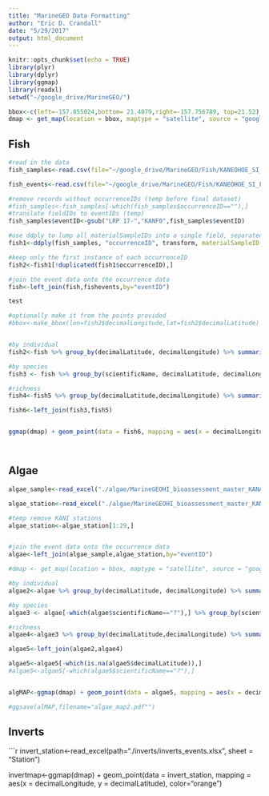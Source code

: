 ```yaml
---
title: "MarineGEO Data Formatting"
author: "Eric D. Crandall"
date: "5/29/2017"
output: html_document
---
```


```r
knitr::opts_chunk$set(echo = TRUE)
library(plyr)
library(dplyr)
library(ggmap)
library(readxl)
setwd("~/google_drive/MarineGEO/")

bbox<-c(left=-157.855024,bottom= 21.4079,right=-157.756789, top=21.52)
dmap <- get_map(location = bbox, maptype = "satellite", source = "google")

```

## Fish

```r
#read in the data
fish_samples<-read.csv(file="~/google_drive/MarineGEO/Fish/KANEOHOE_SI_FIMS-2_samples.csv",stringsAsFactors = F)

fish_events<-read.csv(file="~/google_drive/MarineGEO/Fish/KANEOHOE_SI_FIMS-2_events.csv",stringsAsFactors = F)

#remove records without occurrenceIDs (temp before final dataset)
#fish_samples<-fish_samples[-which(fish_samples$occurrenceID==""),]
#translate fieldIDs to eventIDs (temp)
fish_samples$eventID<-gsub("LRP 17-","KANF0",fish_samples$eventID)

#use ddply to lump all materialSampleIDs into a single field, separated by a |
fish1<-ddply(fish_samples, "occurrenceID", transform, materialSampleID = paste(materialSampleID, collapse = "|"))

#keep only the first instance of each occurrenceID
fish2<-fish1[!duplicated(fish1$occurrenceID),]

#join the event data onto the occurrence data
fish<-left_join(fish,fishevents,by="eventID")

test
```



```r


#optionally make it from the points provided
#bbox<-make_bbox(lon=fish2$decimalLongitude,lat=fish2$decimalLatitude)


#by individual
fish2<-fish %>% group_by(decimalLatitude, decimalLongitude) %>% summarize(count=n()) 

#by species
fish3 <- fish %>% group_by(scientificName, decimalLatitude, decimalLongitude) %>% summarize(count=n())

#richness
fish4<-fish5 %>% group_by(decimalLatitude,decimalLongitude) %>% summarize(richness=n())

fish6<-left_join(fish3,fish5)


ggmap(dmap) + geom_point(data = fish6, mapping = aes(x = decimalLongitude, y = decimalLatitude, size=2*count, color=richness)) + scale_color_gradient(low = "yellow", high="red")




```
## Algae

```r
algae_sample<-read_excel("./algae/MarineGEOHI_bioassessment_master_KANA.xlsx", sheet="Sample")

algae_station<-read_excel("./algae/MarineGEOHI_bioassessment_master_KANA.xlsx", sheet="Station")

#temp remove KANI stations
algae_station<-algae_station[1:29,]


#join the event data onto the occurrence data
algae<-left_join(algae_sample,algae_station,by="eventID")
```

```r



#dmap <- get_map(location = bbox, maptype = "satellite", source = "google")

#by individual
algae2<-algae %>% group_by(decimalLatitude, decimalLongitude) %>% summarize(count=n()) 

#by species
algae3 <- algae[-which(algae$scientificName=="?"),] %>% group_by(scientificName, decimalLatitude, decimalLongitude) %>% summarize(count=n())

#richness
algae4<-algae3 %>% group_by(decimalLatitude,decimalLongitude) %>% summarize(richness=n())

algae5<-left_join(algae2,algae4)

algae5<-algae5[-which(is.na(algae5$decimalLatitude)),]
#algae5<-algae5[-which(algae5$scientificName=="?"),]


algMAP<-ggmap(dmap) + geom_point(data = algae5, mapping = aes(x = decimalLongitude, y = decimalLatitude, size=count, color=richness)) + scale_color_gradient(low = "yellow", high="red")

#ggsave(alMAP,filename="algae_map2.pdf"")
```


## Inverts
```r
invert_station<-read_excel(path="./inverts/inverts_events.xlsx", sheet = "Station")

invertmap<-ggmap(dmap) + geom_point(data = invert_station, mapping = aes(x = decimalLongitude, y = decimalLatitude), color="orange")
